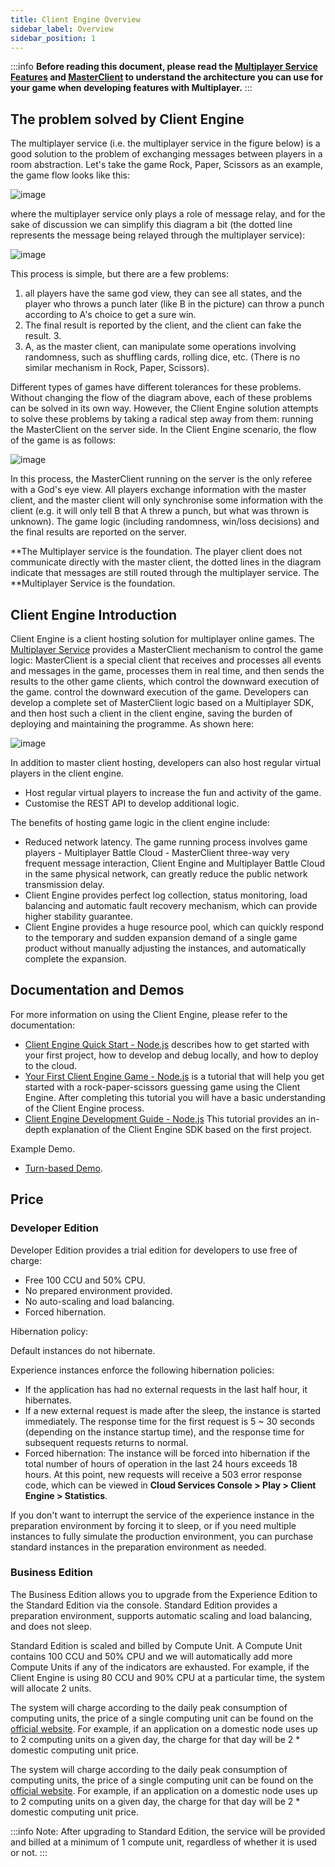 ```yaml
---
title: Client Engine Overview
sidebar_label: Overview
sidebar_position: 1
---
```


:::info
**Before reading this document, please read the [Multiplayer Service Features](/sdk/multiplayer/features/) and [MasterClient](/sdk/multiplayer/guide/js/#masterclient) to understand the architecture you can use for your game when developing features with Multiplayer.**
:::

## The problem solved by Client Engine

The multiplayer service (i.e. the multiplayer service in the figure below) is a good solution to the problem of exchanging messages between players in a room abstraction. Let's take the game Rock, Paper, Scissors as an example, the game flow looks like this:

![image](/img/client-engine/client-engine1.png)

where the multiplayer service only plays a role of message relay, and for the sake of discussion we can simplify this diagram a bit (the dotted line represents the message being relayed through the multiplayer service):

![image](/img/client-engine/client-engine2.png)

This process is simple, but there are a few problems:

1. all players have the same god view, they can see all states, and the player who throws a punch later (like B in the picture) can throw a punch according to A's choice to get a sure win.
2. The final result is reported by the client, and the client can fake the result. 3.
3. A, as the master client, can manipulate some operations involving randomness, such as shuffling cards, rolling dice, etc. (There is no similar mechanism in Rock, Paper, Scissors).

Different types of games have different tolerances for these problems. Without changing the flow of the diagram above, each of these problems can be solved in its own way. However, the Client Engine solution attempts to solve these problems by taking a radical step away from them: running the MasterClient on the server side. In the Client Engine scenario, the flow of the game is as follows:

![image](/img/client-engine/client-engine3.png)

In this process, the MasterClient running on the server is the only referee with a God's eye view. All players exchange information with the master client, and the master client will only synchronise some information with the client (e.g. it will only tell B that A threw a punch, but what was thrown is unknown). The game logic (including randomness, win/loss decisions) and the final results are reported on the server.

**The Multiplayer service is the foundation. The player client does not communicate directly with the master client, the dotted lines in the diagram indicate that messages are still routed through the multiplayer service. The **Multiplayer Service is the foundation.

## Client Engine Introduction

Client Engine is a client hosting solution for multiplayer online games. The [Multiplayer Service](/sdk/multiplayer/features/) provides a MasterClient mechanism to control the game logic: MasterClient is a special client that receives and processes all events and messages in the game, processes them in real time, and then sends the results to the other game clients, which control the downward execution of the game. control the downward execution of the game. Developers can develop a complete set of MasterClient logic based on a Multiplayer SDK, and then host such a client in the client engine, saving the burden of deploying and maintaining the programme. As shown here:

![image](/img/client-engine/structure.png)

In addition to master client hosting, developers can also host regular virtual players in the client engine.

* Host regular virtual players to increase the fun and activity of the game.
* Customise the REST API to develop additional logic.

The benefits of hosting game logic in the client engine include:

* Reduced network latency. The game running process involves game players - Multiplayer Battle Cloud - MasterClient three-way very frequent message interaction, Client Engine and Multiplayer Battle Cloud in the same physical network, can greatly reduce the public network transmission delay.
* Client Engine provides perfect log collection, status monitoring, load balancing and automatic fault recovery mechanism, which can provide higher stability guarantee.
* Client Engine provides a huge resource pool, which can quickly respond to the temporary and sudden expansion demand of a single game product without manually adjusting the instances, and automatically complete the expansion.

## Documentation and Demos

For more information on using the Client Engine, please refer to the documentation:

* [Client Engine Quick Start - Node.js](/sdk/multiplayer/client-engine/quick-start-node/) describes how to get started with your first project, how to develop and debug locally, and how to deploy to the cloud.
* [Your First Client Engine Game - Node.js](/sdk/multiplayer/client-engine/first-game-node/) is a tutorial that will help you get started with a rock-paper-scissors guessing game using the Client Engine. After completing this tutorial you will have a basic understanding of the Client Engine process.
* [Client Engine Development Guide - Node.js](/sdk/multiplayer/client-engine/guide-node/) This tutorial provides an in-depth explanation of the Client Engine SDK based on the first project.

Example Demo.

* [Turn-based Demo](/sdk/multiplayer/client-engine/demo/#turn-based-demo).

## Price

### Developer Edition

Developer Edition provides a trial edition for developers to use free of charge: 

* Free 100 CCU and 50% CPU.
* No prepared environment provided.
* No auto-scaling and load balancing.
* Forced hibernation.

Hibernation policy:

Default instances do not hibernate.

Experience instances enforce the following hibernation policies:

* If the application has had no external requests in the last half hour, it hibernates. 
* If a new external request is made after the sleep, the instance is started immediately. The response time for the first request is 5 ~ 30 seconds (depending on the instance startup time), and the response time for subsequent requests returns to normal.
* Forced hibernation: The instance will be forced into hibernation if the total number of hours of operation in the last 24 hours exceeds 18 hours. At this point, new requests will receive a 503 error response code, which can be viewed in **Cloud Services Console > Play > Client Engine > Statistics**.

If you don't want to interrupt the service of the experience instance in the preparation environment by forcing it to sleep, or if you need multiple instances to fully simulate the production environment, you can purchase standard instances in the preparation environment as needed.

### Business Edition

The Business Edition allows you to upgrade from the Experience Edition to the Standard Edition via the console. Standard Edition provides a preparation environment, supports automatic scaling and load balancing, and does not sleep.

Standard Edition is scaled and billed by Compute Unit. A Compute Unit contains 100 CCU and 50% CPU and we will automatically add more Compute Units if any of the indicators are exhausted. For example, if the Client Engine is using 80 CCU and 90% CPU at a particular time, the system will allocate 2 units.

<Conditional region="global">

The system will charge according to the daily peak consumption of computing units, the price of a single computing unit can be found on the [official website](https://developer.taptap.cn/product-intro/price). For example, if an application on a domestic node uses up to 2 computing units on a given day, the charge for that day will be 2 * domestic computing unit price.

</Conditional>

<Conditional region="cn">

The system will charge according to the daily peak consumption of computing units, the price of a single computing unit can be found on the [official website](https://developer.taptap.cn/product-intro/price). For example, if an application on a domestic node uses up to 2 computing units on a given day, the charge for that day will be 2 * domestic computing unit price.

</Conditional>



:::info
Note: After upgrading to Standard Edition, the service will be provided and billed at a minimum of 1 compute unit, regardless of whether it is used or not.
:::
